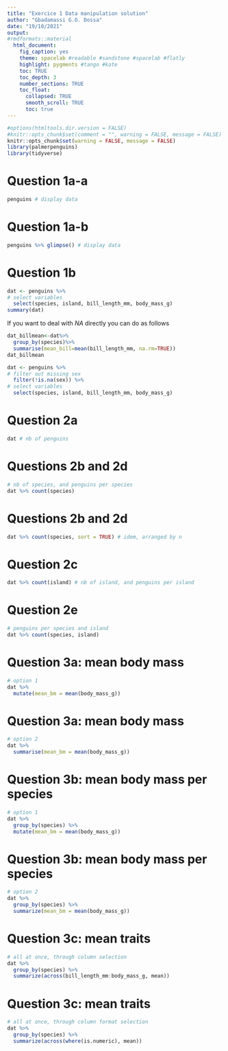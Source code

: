 ```yaml
---
title: "Exercice 1 Data manipulation solution"
author: "Gbadamassi G.O. Dossa"
date: "19/10/2021"
output:
#rmdformats::material
  html_document:
    fig_caption: yes
    theme: spacelab #readable #sandstone #spacelab #flatly
    highlight: pygments #tango #kate
    toc: TRUE
    toc_depth: 3
    number_sections: TRUE
    toc_float:
      collapsed: TRUE
      smooth_scroll: TRUE
      toc: true
---
```


```r
#options(htmltools.dir.version = FALSE)
#knitr::opts_chunk$set(comment = "", warning = FALSE, message = FALSE)
knitr::opts_chunk$set(warning = FALSE, message = FALSE)
library(palmerpenguins)
library(tidyverse)
```

# Question 1a-a 


```r
penguins # display data
```



# Question 1a-b


```r
penguins %>% glimpse() # display data
```

# Question 1b

```r
dat <- penguins %>%
# select variables
  select(species, island, bill_length_mm, body_mass_g) 
summary(dat)
```

If you want to deal with *NA* directly you can do as follows
```r
dat_billmean<-dat%>%
  group_by(species)%>%
  summarise(mean_bill=mean(bill_length_mm, na.rm=TRUE))
dat_billmean
```


```r
dat <- penguins %>%
# filter out missing sex
  filter(!is.na(sex)) %>% 
# select variables
  select(species, island, bill_length_mm, body_mass_g) 
```

# Question 2a


```r
dat # nb of penguins
```

# Questions 2b and 2d

```r
# nb of species, and penguins per species
dat %>% count(species) 
```


# Questions 2b and 2d

```r
dat %>% count(species, sort = TRUE) # idem, arranged by n
```

# Question 2c

```r
dat %>% count(island) # nb of island, and penguins per island
```

# Question 2e

```r
# penguins per species and island
dat %>% count(species, island) 
```


# Question 3a: mean body mass


```r
# option 1
dat %>%
  mutate(mean_bm = mean(body_mass_g))
```


# Question 3a: mean body mass

```r
# option 2
dat %>%
  summarise(mean_bm = mean(body_mass_g))
```

# Question 3b: mean body mass per species


```r
# option 1
dat %>%
  group_by(species) %>% 
  mutate(mean_bm = mean(body_mass_g))
```


# Question 3b: mean body mass per species

```r
# option 2
dat %>% 
  group_by(species) %>% 
  summarize(mean_bm = mean(body_mass_g))
```


# Question 3c: mean traits

```r
# all at once, through column selection
dat %>% 
  group_by(species) %>% 
  summarize(across(bill_length_mm:body_mass_g, mean))
```




# Question 3c: mean traits

```r
# all at once, through column format selection
dat %>% 
  group_by(species) %>% 
  summarize(across(where(is.numeric), mean))
```
